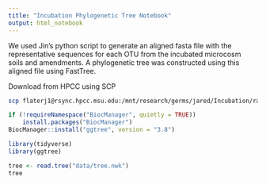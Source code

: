 ```yaml
---
title: "Incubation Phylogenetic Tree Notebook"
output: html_notebook
---
```

We used Jin's python script to generate an aligned fasta file with the representative sequences for each OTU from the incubated microcosm soils and amendments. A phylogenetic tree was constructed using this aligned file using FastTree.       

Download from HPCC using SCP
```bash
scp flaterj1@rsync.hpcc.msu.edu:/mnt/research/germs/jared/Incubation/raw/tree.nwk ./tree.nwk
```
```r
if (!requireNamespace("BiocManager", quietly = TRUE))
    install.packages("BiocManager")
BiocManager::install("ggtree", version = "3.8")
```

```r
library(tidyverse)
library(ggtree)

tree <- read.tree("data/tree.nwk")
tree
```
